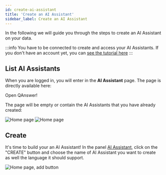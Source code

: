 ```yaml
---
id: create-ai-assistant
title: 'Create an AI Assistant'
sidebar_label: Create an AI Assistant
---
```


In the following we will guide you through the steps to create an AI Assistant on your data.

:::info
You have to be connected to create and access your AI Assistants. If you don't have an account yet, you can [see the tutorial here](/tutorial-ui/register/register-login-email)
:::

## List AI Assistants

When you are logged in, you will enter in the **AI Assistant** page. The page is directly available here:

<div style={{ display: 'flex', justifyContent: 'center', marginBottom: '20px' }}>
    <Link
        to='https://app.qanswer.ai'
        className="button button--primary button--lg"
    >
        Open QAnswer!
    </Link>
</div>

The page will be empty or contain the AI Assistants that you have already created:

<Tabs>
    <TabItem value='s1' label='Empty page' default>
        <Image src='/img/screenshots/tutorial-ui/ai-assistant-empty.png' alt='Home page'/>
    </TabItem>
    <TabItem value='s2' label='Existing AI Assistants'>
        <Image src='/img/screenshots/tutorial-ui/ai-assistant-existing-sys.png' alt='Home page'/>
    </TabItem>
</Tabs>

## Create

<p>
    It's time to build your an AI Assistant! In the panel <a href='https://app.qanswer.ai/'>AI Assistant</a>, click on the "CREATE"
    button and choose the name of AI Assistant you want to create as well the language it should support.
</p>

<Image src='/img/screenshots/tutorial-ui/ai-assistant-empty-add-btn.png' alt='Home page, add button'/>